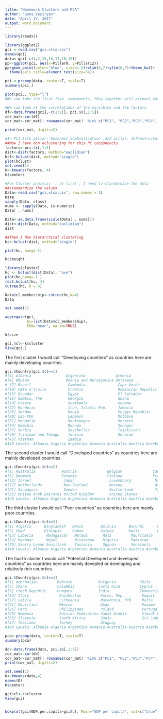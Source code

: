 ---
title: "Homework Clusters and PCA"
author: "Sona Veziryan"
date: "April 17, 2017"
output: word_document
---
```{r}
library(readxl)

library(ggplot2)
gci <-read.csv("gci.xlsx.csv")
names(gci)
data<-gci[-c(1,2,15,16,17,18,19)]
pp<-ggplot(gci, aes(x=Pillar8, y=Pillar12))
pp+geom_point(color="blue", size=1.5)+xlim(0,7)+ylim(0,7)+theme_bw()+
  theme(axis.title=element_text(size=34))
```

```{r}
pci.<-prcomp(data, center=T, scale=T)
summary(pci.)
```

```{r}
plot(pci., type="l")
#We can take the first five  components, they together will account for about 93% of the variance (the 5 component model)

```

```{r}
#We can look at the correlations of the variables and the factors.
df<-data.frame(gci[,-c(1:2)], pci.$x[,1:5])
cor_mat<-cor(df)
cor_mat<-cor_mat[! rownames(cor_mat)  %in% c("PC1", "PC2","PC3","PC4", "PC5"),colnames(cor_mat) %in% c("PC1", "PC2", "PC3","PC4", "PC5")]

print(cor_mat, digits=2)

```

```{r}
#In PC1 11th pillar: Business sophistication ,2nd pillar: Infrastructure and 12th pillar: Innovation are highly corellated so I will call First PC 'Business sophistication affects' as Business sophistication has the highest corellation in this PC and others factors affect on it.In PC2 corralations are not as strong as in PC1.7th pillar: Labor market efficiency and 10th pillar: Market size has highest corraltion in  PC2 ,so I will call it 'Market size development'.In PC3 Institutions-1st pillar and 3rd pillar: Macroeconomic environment has highest corellation so I wil call it 'Governmental Effects'.In PC4 3rd pillar: Macroeconomic environment, 4th pillar: Health and primary education, 10th pillar: Market size have highest corellation so I call PC4 'Macroeconomic presence '. In PC5 7th pillar: Labor market efficiency,8th pillar: Financial market development Has hishest corelation so I call PC5 as 'Financial market affects on labor'.
##Now I have don eclustering for this PC conponnects 
factors<-pci.$x[,1:5]
dist<-dist(factors, method="euclidian")
hcl<-hclust(dist, method="single")
plot(hclust)
set.seed(1)
k<-kmeans(factors, 4)
k$centers

```


```{r}
#For Cluster analysis  , at first , I need to standardize the data
##standardize the values
Data<-read.csv("gci.xlsx.csv", row.names = 1)
Data
sapply(Data, class)
nums <- sapply(Data, is.numeric)
Data[ , nums]

Data<-as.data.frame(scale(Data[ , nums]))
dist<-dist(Data, method="euclidian")
dist
```

```{r}
##Then I Run hierarchical clustering
hc<-hclust(dist, method="single")

plot(hc, hang=-1)

```

```{r}
hc$height
```

```{r}
library(cluster)
hc <- hclust(dist(Data), "ave")
plot(hc,hang=-1 )
rect.hclust(hc, 4)
cutree(hc, h = 4)


```

```{r}
Data$cl_membership<-cutree(hc,k=4) 
Data
```

```{r}

set.seed(1)

aggregate(gci, 
          by=list(Data$cl_membership),
          FUN="mean", na.rm=TRUE)
```

```{r}
k$size
```
```{r}
gci.$cl<-k$cluster
View(gci.)
```
The first cluster I would call "Developing countries" as countries here are mainly developing counrties.
```{r}
gci.$Country[gci.$cl==1]
#[1] Albania                Argentina              Armenia               
#[4] Bhutan                 Bosnia and Herzegovina Botswana              
# [7] Brazil                 Cambodia               Cape Verde            
#[10] Cфte d'Ivoire          Croatia                Dominican Republic    
#[13] Ecuador                Egypt                  El Salvador           
#[16] Gambia, The            Georgia                Ghana                 
#[19] Greece                 Guatemala              Guyana                
#[22] Honduras               Iran, Islamic Rep.     Jamaica               
#[25] Jordan                 Kenya                  Kyrgyz Republic       
#[28] Lao PDR                Lebanon                Moldova               
#[31] Mongolia               Montenegro             Morocco               
#[34] Namibia                Rwanda                 Senegal               
#[37] Serbia                 Seychelles             Tajikistan            
#[40] Trinidad and Tobago    Tunisia                Ukraine               
#[43] Vietnam                Zambia                
#140 Levels: Albania Algeria Argentina Armenia Australia Austria Azerbaijan ... Zimbabwe
``` 
The second cluster I would call "Developed countries" as countries here are mainly developed counrties.
```{r}
gci.$Country[gci.$cl==2]
#[1] Australia            Austria              Belgium              Canada              
#[5] Denmark              Estonia              Finland              France               #[9] Germany              Hong Kong SAR        Iceland              Ireland             
#[13] Israel               Japan                Luxembourg           Malaysia            
#[17] Netherlands          New Zealand          Norway               Qatar               
#[21] Singapore            Sweden               Switzerland          Taiwan, China       
#[25] United Arab Emirates United Kingdom       United States       
#140 Levels: Albania Algeria Argentina Armenia Australia Austria Azerbaijan ... Zimbabwe
```
The third cluster I would call "Poor countries" as countries here are mainly poor counrties.
```{r}
gci.$Country[gci.$cl==3]
#[1] Algeria      Bangladesh   Benin        Bolivia      Burundi      Cameroon    
#[7] Chad         Ethiopia     Gabon        Guinea       Haiti        Lesotho     
#[13] Liberia      Madagascar   Malawi       Mali         Mauritania   Mozambique  
#[19] Myanmar      Nepal        Nicaragua    Nigeria      Pakistan     Paraguay    
#[25] Sierra Leone Swaziland    Tanzania     Uganda       Venezuela    Zimbabwe    
#140 Levels: Albania Algeria Argentina Armenia Australia Austria Azerbaijan ... Zimbabwe

```
The fourth cluster I would call "Potential Developed and developed countries" as countries here are mainly devepled or developing and relatively rich counrties.
```{r}
gci.$Country[gci.$cl==4]
#[1] Azerbaijan         Bahrain            Bulgaria           Chile             
#[5] China              Colombia           Costa Rica         Cyprus            
#[9] Czech Republic     Hungary            India              Indonesia         
#[13] Italy              Kazakhstan         Korea, Rep.        Kuwait            
#[17] Latvia             Lithuania          Macedonia, FYR     Malta             
#[21] Mauritius          Mexico             Oman               Panama            
#[25] Peru               Philippines        Poland             Portugal          
#[29] Romania            Russian Federation Saudi Arabia       Slovak Republic   
#[33] Slovenia           South Africa       Spain              Sri Lanka         
#[37] Thailand           Turkey             Uruguay           
#140 Levels: Albania Algeria Argentina Armenia Australia Austria Azerbaijan ... Zimbabwe
```








```{r}
pca<-prcomp(data, center=T, scale=T)
summary(pca)

```

```{r}
dd<-data.frame(data, pci.$x[,1:5])
cor_mat<-cor(dd)
cor_mat<-cor_mat[! rownames(cor_mat)  %in% c("PC1", "PC2","PC3","PC4", "PC5"),colnames(cor_mat) %in% c("PC1", "PC2", "PC3","PC4", "PC5")]
print(cor_mat, digits=2)

```

```{r}
set.seed(1) 
K<-kmeans(data,4) 
names(K)
K$centers

gci$cl<-k$cluster
View(gci)
```












```{r}

```





```{r}
boxplot(gci$GDP.per.capita~gci$cl, Main="GDP per capita", col=c("blue","red")
```


